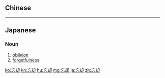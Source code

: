 {{also|忘卻}}
==Chinese==
{{zh-see|忘卻}}

----

==Japanese==
{{ja-kanjitab|ぼう|きゃく|yomi=o}}

===Noun===
{{ja-noun|ぼうきゃく}}

# [[oblivion]]
# [[forgetfulness]]

[[ko:忘却]]
[[kn:忘却]]
[[hu:忘却]]
[[mg:忘却]]
[[ja:忘却]]
[[zh:忘却]]